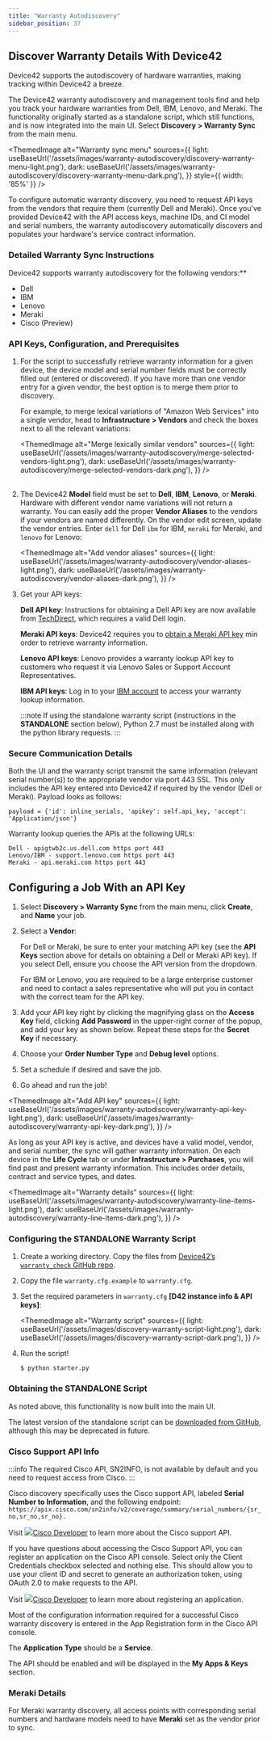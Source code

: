 ```yaml
---
title: "Warranty Autodiscovery"
sidebar_position: 37
---
```



## Discover Warranty Details With Device42

Device42 supports the autodiscovery of hardware warranties, making tracking within Device42 a breeze.

The Device42 warranty autodiscovery and management tools find and help you track your hardware warranties from Dell, IBM, Lenovo, and Meraki. The functionality originally started as a standalone script, which still functions, and is now integrated into the main UI. Select **Discovery > Warranty Sync** from the main menu.

<ThemedImage
  alt="Warranty sync menu"
  sources={{
    light: useBaseUrl('/assets/images/warranty-autodiscovery/discovery-warranty-menu-light.png'),
    dark: useBaseUrl('/assets/images/warranty-autodiscovery/discovery-warranty-menu-dark.png'),
  }}
  style={{ width: '85%' }}
/>

To configure automatic warranty discovery, you need to request API keys from the vendors that require them (currently Dell and Meraki). Once you've provided Device42 with the API access keys, machine IDs, and CI model and serial numbers, the warranty autodiscovery automatically discovers and populates your hardware's service contract information.

### Detailed Warranty Sync Instructions

Device42 supports warranty autodiscovery for the following vendors:**

- Dell
- IBM
- Lenovo
- Meraki
- Cisco (Preview)


### API Keys, Configuration, and Prerequisites

1. For the script to successfully retrieve warranty information for a given device, the device model and serial number fields must be correctly filled out (entered or discovered). If you have more than one vendor entry for a given vendor, the best option is to merge them prior to discovery.

    For example, to merge lexical variations of "Amazon Web Services" into a single vendor, head to **Infrastructure > Vendors** and check the boxes next to all the relevant variations:

    <ThemedImage
      alt="Merge lexically similar vendors"
      sources={{
        light: useBaseUrl('/assets/images/warranty-autodiscovery/merge-selected-vendors-light.png'),
        dark: useBaseUrl('/assets/images/warranty-autodiscovery/merge-selected-vendors-dark.png'),
      }}
    />
    <br/><br/>

2. The Device42 **Model** field must be set to  **Dell**, **IBM**, **Lenovo**, or **Meraki**. Hardware with different vendor name variations will not return a warranty. You can easily add the proper **Vendor Aliases** to the vendors if your vendors are named differently. On the vendor edit screen, update the vendor entries. Enter `dell` for  Dell `ibm` for IBM, `meraki` for Meraki, and `lenovo` for Lenovo:

    <ThemedImage
      alt="Add vendor aliases"
      sources={{
        light: useBaseUrl('/assets/images/warranty-autodiscovery/vendor-aliases-light.png'),
        dark: useBaseUrl('/assets/images/warranty-autodiscovery/vendor-aliases-dark.png'),
      }}
    />

3. Get your API keys:

    **Dell API key**: Instructions for obtaining a Dell API key are now available from [TechDirect](https://tdm.dell.com/td-auth?lang=en_UShttps://techdirect.dell.com/Portal/Login.aspx?ReturnUrl=%2Fportal%2FAboutAPIs.aspxtdLegacyUrl=%2Fportal%2FAboutAPIs.aspx), which requires a valid Dell login.

    **Meraki API keys**: Device42 requires you to [obtain a Meraki API key](https://developer.cisco.com/meraki/api-v1/#!authorization/obtaining-your-meraki-api-key) min order to retrieve warranty information.

    **Lenovo API keys**: Lenovo provides a warranty lookup API key to customers who request it via Lenovo Sales or Support Account Representatives.

    **IBM API keys**: Log in to your [IBM account](https://login.ibm.com/authsvc/mtfim/sps/authsvc?PolicyId=urn:ibm:security:authentication:asf:basicldapuser&Target=https%3A%2F%2Flogin.ibm.com%2Foidc%2Fendpoint%2Fdefault%2Fauthorize%3FqsId%3D18d7b5a9-bbe1-4d66-9e31-57a48ef148c5%26client_id%3DOGMyMGQ1MzQtZDFhYi00) to access your warranty lookup information.

    :::note
    If using the standalone warranty script (instructions in the **STANDALONE** section below), Python 2.7 must be installed along with the python library requests.
    :::

### Secure Communication Details

Both the UI and the warranty script transmit the same information (relevant serial number(s)) to the appropriate vendor via port 443 SSL. This only includes the API key entered into Device42 if required by the vendor (Dell or Meraki). Payload looks as follows:

```
payload = {'id': inline_serials, 'apikey': self.api_key, 'accept': 'Application/json'}
```

Warranty lookup queries the APIs at the following URLs:

```
Dell - apigtwb2c.us.dell.com https port 443
Lenovo/IBM - support.lenovo.com https port 443
Meraki - api.meraki.com https port 443
```

## Configuring a Job With an API Key

1. Select **Discovery > Warranty Sync** from the main menu, click **Create**, and **Name** your job.
2. Select a **Vendor**:
    
    For Dell or Meraki, be sure to enter your matching API key (see the **API Keys** section above for details on obtaining a Dell or Meraki API key). If you select Dell, ensure you choose the API version from the dropdown.
    
    For IBM or Lenovo, you are required to be a large enterprise customer and need to contact a sales representative who will put you in contact with the correct team for the API key.
    
3. Add your API key right by clicking the magnifying glass on the **Access Key** field, clicking **Add Password** in the upper-right corner of the popup, and add your key as shown below. Repeat these steps for the **Secret Key** if necessary.
4. Choose your **Order Number Type** and **Debug level** options.
5. Set a schedule if desired and save the job.
6. Go ahead and run the job!

<ThemedImage
  alt="Add API key"
  sources={{
    light: useBaseUrl('/assets/images/warranty-autodiscovery/warranty-api-key-light.png'),
    dark: useBaseUrl('/assets/images/warranty-autodiscovery/warranty-api-key-dark.png'),
  }}
/>

As long as your API key is active, and devices have a valid model, vendor, and serial number, the sync will gather warranty information. On each device in the **Life Cycle** tab or under **Infrastructure > Purchases**, you will find past and present warranty information. This includes order details, contract and service types, and dates.


<ThemedImage
  alt="Warranty details"
  sources={{
    light: useBaseUrl('/assets/images/warranty-autodiscovery/warranty-line-items-light.png'),
    dark: useBaseUrl('/assets/images/warranty-autodiscovery/warranty-line-items-dark.png'),
  }}
/>


### Configuring the STANDALONE Warranty Script

1. Create a working directory. Copy the files from [Device42’s `warranty_check` GitHub repo](https://github.com/device42/warranty_check/).
2. Copy the file `warranty.cfg.example` to `warranty.cfg`.
3. Set the required parameters in `warranty.cfg` **[D42 instance info & API keys]**:

    <ThemedImage
      alt="Warranty script"
      sources={{
        light: useBaseUrl('/assets/images/discovery-warranty-script-light.png'),
        dark: useBaseUrl('/assets/images/discovery-warranty-script-dark.png'),
      }}
    />

4. Run the script!

    ```
    $ python starter.py
    ```

### Obtaining the STANDALONE Script

As noted above, this functionality is now built into the main UI.

The latest version of the standalone script can be [downloaded from GitHub](https://codeload.github.com/device42/warranty_check/zip/refs/heads/master), although this may be deprecated in future.

### Cisco Support API Info

:::info
The required Cisco API, SN2INFO, is not available by default and you need to request access from Cisco.
:::

Cisco discovery specifically uses the Cisco support API, labeled **Serial Number to Information**, and the following endpoint: 
`https://apix.cisco.com/sn2info/v2/coverage/summary/serial_numbers/{sr_no,sr_no,sr_no}.`

Visit [![](https://static.production.devnetcloud.com/images/favicon.ico)Cisco Developer](https://developer.cisco.com/docs/support-apis/#!serial-number-to-information/get-coverage-summary-by-serial-numbers) to learn more about the Cisco support API.

If you have questions about accessing the Cisco Support API, you can register an application on the Cisco API console. Select only the Client Credentials checkbox selected and nothing else. This should allow you to use your client ID and secret to generate an authorization token, using OAuth 2.0 to make requests to the API.

Visit [![](https://static.production.devnetcloud.com/images/favicon.ico)Cisco Developer](https://developer.cisco.com/docs/support-apis/#!application-registration/application-registration) to learn more about registering an application.

Most of the configuration information required for a successful Cisco warranty discovery is entered in the App Registration form in the Cisco API console.

The **Application Type** should be a **Service**.

The API should be enabled and will be displayed in the **My Apps & Keys** section.

### Meraki Details

For Meraki warranty discovery, all access points with corresponding serial numbers and hardware models need to have **Meraki** set as the vendor prior to sync.
